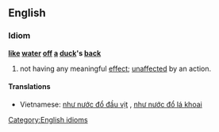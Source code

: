 {{cleanup|Definition is terrible! Adjective?}}
==English==
===Idiom===
'''[[like]] [[water]] [[off]] [[a]] [[duck]]'s [[back]]'''

# {{simile}} not having any meaningful [[effect]]; [[unaffected]] by an action.
====Translations====
{{trans-top|unaffected}}
*Vietnamese: [[như nước đổ đầu vịt]]<!--Vietnamese: like water off a duck's head-->, [[như nước đổ lá khoai]]<!--Vietnamese: like water off a taro leaf-->
{{trans-mid}}
{{trans-bottom}}

[[Category:English idioms]]